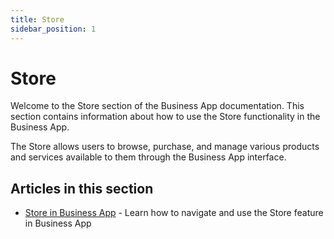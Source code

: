 ```yaml
---
title: Store
sidebar_position: 1
---
```


# Store

Welcome to the Store section of the Business App documentation. This section contains information about how to use the Store functionality in the Business App.

The Store allows users to browse, purchase, and manage various products and services available to them through the Business App interface.

## Articles in this section

- [Store in Business App](/business-app/store/store-in-business-app) - Learn how to navigate and use the Store feature in Business App
